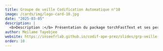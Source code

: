 ```yaml
---
title: Groupe de veille Codification Automatique n°10
image: /cards/img/logo-card-10.jpg
date: "2025-03-05"
description: |
  <b>Description :</b> Présentation du package torchFastText et ses performances sur la codification de l'APE
author: Meilame Tayebjee
website: https://inseefrlab.github.io/codif-ape-prez/slides/grp-veille-codif-auto-10/index.html
order: 10
---
```

